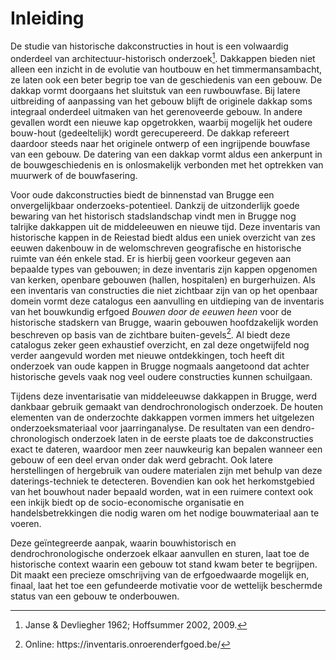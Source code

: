 # Inleiding

De studie van historische dakconstructies in hout is een volwaardig onderdeel van architectuur-historisch onderzoek[^inleiding-1]. Dakkappen bieden niet alleen een inzicht in de evolutie van houtbouw en het timmermansambacht, ze laten ook een beter begrip toe van de geschiedenis van een gebouw. De dakkap vormt doorgaans het sluitstuk van een ruwbouwfase. Bij latere uitbreiding of aanpassing van het gebouw blijft de originele dakkap soms integraal onderdeel uitmaken van het gerenoveerde gebouw. In andere gevallen wordt een nieuwe kap opgetrokken, waarbij mogelijk het oudere bouw-hout (gedeeltelijk) wordt gerecupereerd. De dakkap refereert daardoor steeds naar het originele ontwerp of een ingrijpende bouwfase van een gebouw. De datering van een dakkap vormt aldus een ankerpunt in de bouwgeschiedenis en is onlosmakelijk verbonden met het optrekken van muurwerk of de bouwfasering.

[^inleiding-1]: Janse & Devliegher 1962; Hoffsummer 2002, 2009.

Voor oude dakconstructies biedt de binnenstad van Brugge een onvergelijkbaar onderzoeks-potentieel. Dankzij de uitzonderlijk goede bewaring van het historisch stadslandschap vindt men in Brugge nog talrijke dakkappen uit de middeleeuwen en nieuwe tijd. Deze inventaris van historische kappen in de Reiestad biedt aldus een uniek overzicht van zes eeuwen dakenbouw in de welomschreven geografische en historische ruimte van één enkele stad. Er is hierbij geen voorkeur gegeven aan bepaalde types van gebouwen; in deze inventaris zijn kappen opgenomen van kerken, openbare gebouwen (hallen, hospitalen) en burgerhuizen. Als een inventaris van constructies die niet zichtbaar zijn van op het openbaar domein vormt deze catalogus een aanvulling en uitdieping van de inventaris van het bouwkundig erfgoed *Bouwen door de eeuwen heen* voor de historische stadskern van Brugge, waarin gebouwen hoofdzakelijk worden beschreven op basis van de zichtbare buiten-gevels[^inleiding-2]. Al biedt deze catalogus zeker geen exhaustief overzicht, en zal deze ongetwijfeld nog verder aangevuld worden met nieuwe ontdekkingen, toch heeft dit onderzoek van oude kappen in Brugge nogmaals aangetoond dat achter historische gevels vaak nog veel oudere constructies kunnen schuilgaan.

[^inleiding-2]: Online: https://inventaris.onroerenderfgoed.be/

Tijdens deze inventarisatie van middeleeuwse dakkappen in Brugge, werd dankbaar gebruik gemaakt van dendrochronologisch onderzoek. De houten elementen van de onderzochte dakkappen vormen immers het uitgelezen onderzoeksmateriaal voor jaarringanalyse. De resultaten van een dendro-chronologisch onderzoek laten in de eerste plaats toe de dakconstructies exact te dateren, waardoor men zeer nauwkeurig kan bepalen wanneer een gebouw of een deel ervan onder dak werd gebracht. Ook latere herstellingen of hergebruik van oudere materialen zijn met behulp van deze daterings-techniek te detecteren. Bovendien kan ook het herkomstgebied van het bouwhout nader bepaald worden, wat in een ruimere context ook een inkijk biedt op de socio-economische organisatie en handelsbetrekkingen die nodig waren om het nodige bouwmateriaal aan te voeren.

Deze geïntegreerde aanpak, waarin bouwhistorisch en dendrochronologische onderzoek elkaar aanvullen en sturen, laat toe de historische context waarin een gebouw tot stand kwam beter te begrijpen. Dit maakt een precieze omschrijving van de erfgoedwaarde mogelijk en, finaal, laat het toe een gefundeerde motivatie voor de wettelijk beschermde status van een gebouw te onderbouwen.
